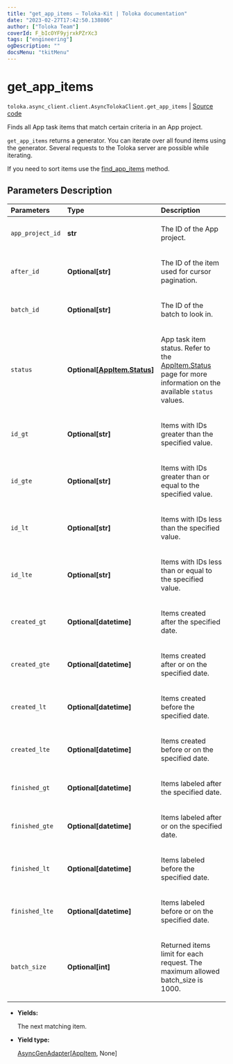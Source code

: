 ```yaml
---
title: "get_app_items — Toloka-Kit | Toloka documentation"
date: "2023-02-27T17:42:50.138806"
author: ["Toloka Team"]
coverId: F_bIcOYF9yjrxkPZrXc3
tags: ["engineering"]
ogDescription: ""
docsMenu: "tkitMenu"
---
```


# get_app_items
`toloka.async_client.client.AsyncTolokaClient.get_app_items` | [Source code](https://github.com/Toloka/toloka-kit/blob/v1.1.4/src/client/__init__.py#L0)

Finds all App task items that match certain criteria in an App project.

`get_app_items` returns a generator. You can iterate over all found items using the generator. Several requests to the Toloka server are possible while iterating.

If you need to sort items use the [find_app_items](/docs/toloka-kit/reference/toloka.client.TolokaClient.find_app_items) method.

## Parameters Description

| Parameters | Type | Description |
| :----------| :----| :-----------|
`app_project_id`|**str**|<p>The ID of the App project.</p>
`after_id`|**Optional\[str\]**|<p>The ID of the item used for cursor pagination.</p>
`batch_id`|**Optional\[str\]**|<p>The ID of the batch to look in.</p>
`status`|**Optional\[[AppItem.Status](/docs/toloka-kit/reference/toloka.client.app.AppItem.Status)\]**|<p>App task item status. Refer to the [AppItem.Status](/docs/toloka-kit/reference/toloka.client.app.AppItem.Status) page for more information on the available `status` values.</p>
`id_gt`|**Optional\[str\]**|<p>Items with IDs greater than the specified value.</p>
`id_gte`|**Optional\[str\]**|<p>Items with IDs greater than or equal to the specified value.</p>
`id_lt`|**Optional\[str\]**|<p>Items with IDs less than the specified value.</p>
`id_lte`|**Optional\[str\]**|<p>Items with IDs less than or equal to the specified value.</p>
`created_gt`|**Optional\[datetime\]**|<p>Items created after the specified date.</p>
`created_gte`|**Optional\[datetime\]**|<p>Items created after or on the specified date.</p>
`created_lt`|**Optional\[datetime\]**|<p>Items created before the specified date.</p>
`created_lte`|**Optional\[datetime\]**|<p>Items created before or on the specified date.</p>
`finished_gt`|**Optional\[datetime\]**|<p>Items labeled after the specified date.</p>
`finished_gte`|**Optional\[datetime\]**|<p>Items labeled after or on the specified date.</p>
`finished_lt`|**Optional\[datetime\]**|<p>Items labeled before the specified date.</p>
`finished_lte`|**Optional\[datetime\]**|<p>Items labeled before or on the specified date.</p>
`batch_size`|**Optional\[int\]**|<p>Returned items limit for each request. The maximum allowed batch_size is 1000.</p>

* **Yields:**

  The next matching item.

* **Yield type:**

  [AsyncGenAdapter](/docs/toloka-kit/reference/toloka.util.async_utils.AsyncGenAdapter)\[[AppItem](/docs/toloka-kit/reference/toloka.client.app.AppItem), None\]